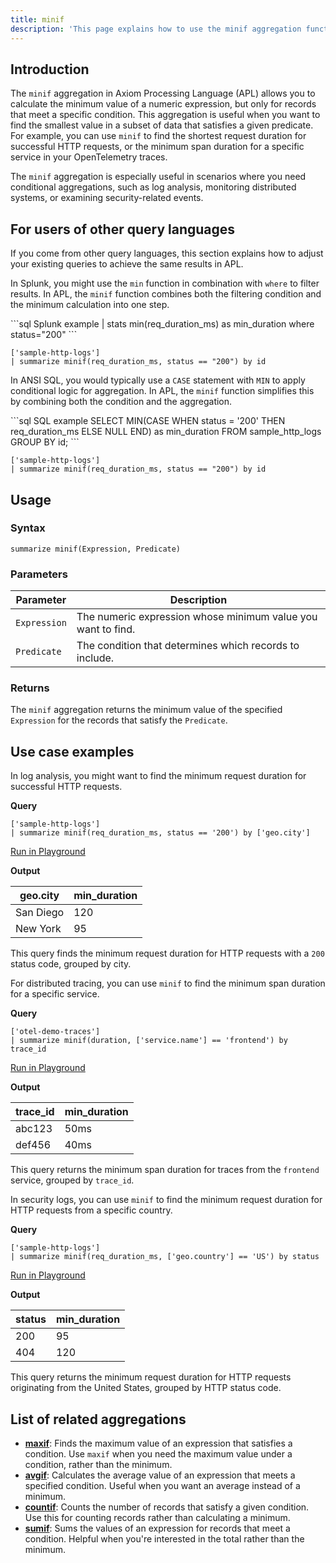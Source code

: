 ```yaml
---
title: minif
description: 'This page explains how to use the minif aggregation function in APL.'
---
```


## Introduction

The `minif` aggregation in Axiom Processing Language (APL) allows you to calculate the minimum value of a numeric expression, but only for records that meet a specific condition. This aggregation is useful when you want to find the smallest value in a subset of data that satisfies a given predicate. For example, you can use `minif` to find the shortest request duration for successful HTTP requests, or the minimum span duration for a specific service in your OpenTelemetry traces.

The `minif` aggregation is especially useful in scenarios where you need conditional aggregations, such as log analysis, monitoring distributed systems, or examining security-related events.

## For users of other query languages

If you come from other query languages, this section explains how to adjust your existing queries to achieve the same results in APL.

<AccordionGroup>
<Accordion title="Splunk SPL users">

In Splunk, you might use the `min` function in combination with `where` to filter results. In APL, the `minif` function combines both the filtering condition and the minimum calculation into one step.

<CodeGroup>
```sql Splunk example
| stats min(req_duration_ms) as min_duration where status="200"
```

```kusto APL equivalent
['sample-http-logs']
| summarize minif(req_duration_ms, status == "200") by id
```
</CodeGroup>

</Accordion>
<Accordion title="ANSI SQL users">

In ANSI SQL, you would typically use a `CASE` statement with `MIN` to apply conditional logic for aggregation. In APL, the `minif` function simplifies this by combining both the condition and the aggregation.

<CodeGroup>
```sql SQL example
SELECT MIN(CASE WHEN status = '200' THEN req_duration_ms ELSE NULL END) as min_duration
FROM sample_http_logs
GROUP BY id;
```

```kusto APL equivalent
['sample-http-logs']
| summarize minif(req_duration_ms, status == "200") by id
```
</CodeGroup>

</Accordion>
</AccordionGroup>

## Usage

### Syntax

```kusto
summarize minif(Expression, Predicate)
```

### Parameters

| Parameter  | Description                                                   |
|------------|---------------------------------------------------------------|
| `Expression` | The numeric expression whose minimum value you want to find.   |
| `Predicate`  | The condition that determines which records to include.        |

### Returns

The `minif` aggregation returns the minimum value of the specified `Expression` for the records that satisfy the `Predicate`.

## Use case examples

<Tabs>
<Tab title="Log analysis">

In log analysis, you might want to find the minimum request duration for successful HTTP requests.

**Query**

```kusto
['sample-http-logs']
| summarize minif(req_duration_ms, status == '200') by ['geo.city']
```

[Run in Playground](https://play.axiom.co/axiom-play-qf1k/query?initForm=%7B%22apl%22%3A%22%5B'sample-http-logs'%5D%20%7C%20summarize%20minif(req_duration_ms,%20status%20%3D%3D%20'200')%20by%20%5B'geo.city'%5D%22%7D)

**Output**

| geo.city   | min_duration |
|------------|--------------|
| San Diego  | 120          |
| New York   | 95           |

This query finds the minimum request duration for HTTP requests with a `200` status code, grouped by city.

</Tab>
<Tab title="OpenTelemetry traces">

For distributed tracing, you can use `minif` to find the minimum span duration for a specific service.

**Query**

```kusto
['otel-demo-traces']
| summarize minif(duration, ['service.name'] == 'frontend') by trace_id
```

[Run in Playground](https://play.axiom.co/axiom-play-qf1k/query?initForm=%7B%22apl%22%3A%22%5B'otel-demo-traces'%5D%20%7C%20summarize%20minif(duration,%20%5B'service.name'%5D%20%3D%3D%20'frontend')%20by%20trace_id%22%7D)

**Output**

| trace_id   | min_duration  |
|------------|---------------|
| abc123     | 50ms          |
| def456     | 40ms          |

This query returns the minimum span duration for traces from the `frontend` service, grouped by `trace_id`.

</Tab>
<Tab title="Security logs">

In security logs, you can use `minif` to find the minimum request duration for HTTP requests from a specific country.

**Query**

```kusto
['sample-http-logs']
| summarize minif(req_duration_ms, ['geo.country'] == 'US') by status
```

[Run in Playground](https://play.axiom.co/axiom-play-qf1k/query?initForm=%7B%22apl%22%3A%22%5B'sample-http-logs'%5D%20%7C%20summarize%20minif(req_duration_ms,%20%5B'geo.country'%5D%20%3D%3D%20'US')%20by%20status%22%7D)

**Output**

| status   | min_duration |
|----------|--------------|
| 200      | 95           |
| 404      | 120          |

This query returns the minimum request duration for HTTP requests originating from the United States, grouped by HTTP status code.

</Tab>
</Tabs>

## List of related aggregations

- [**maxif**](/apl/aggregation-function/maxif): Finds the maximum value of an expression that satisfies a condition. Use `maxif` when you need the maximum value under a condition, rather than the minimum.
- [**avgif**](/apl/aggregation-function/avgif): Calculates the average value of an expression that meets a specified condition. Useful when you want an average instead of a minimum.
- [**countif**](/apl/aggregation-function/countif): Counts the number of records that satisfy a given condition. Use this for counting records rather than calculating a minimum.
- [**sumif**](/apl/aggregation-function/sumif): Sums the values of an expression for records that meet a condition. Helpful when you're interested in the total rather than the minimum.